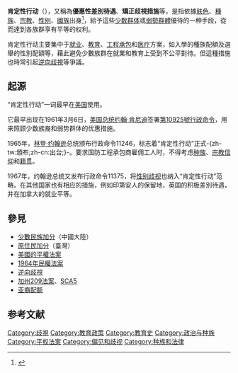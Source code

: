 {{Globalize/US}}
'''肯定性行动'''（{{lang-en|'''Affirmative action'''}}），又稱為'''優惠性差別待遇'''、'''矯正歧視措施'''等，是指依據[[肤色|肤色]]、[[種族|種族]]、[[宗教|宗教]]、[[性别|性别]]、[[國族|國族]]出身<ref name="The Federal Register">{{cite web|publisher = The Federal Register|title = Executive Order 11246--Equal employment opportunity|url = http://www.archives.gov/federal-register/codification/executive-order/11246.html|accessdate = 5/2/2010|archive-date = 2010-03-30|archive-url = https://web.archive.org/web/20100330083544/http://www.archives.gov/federal-register/codification/executive-order/11246.html|dead-url = no}}</ref>，給予這些[[少数群体|少数群体]]或[[弱勢群體|弱勢群體]]優待的一种手段，從而達到各族群享有平等的权利。

肯定性行动主要集中于[[就业|就业]]、[[教育|教育]]、[[工程|工程]][[承包|承包]]和[[医疗|医疗]]方案，如入學的種族配額及選舉的性別配額等，藉此避免少數族群在就業和教育上受到不公平對待。但這種措施也時常引起[[逆向歧視|逆向歧視]]等爭議。

== 起源 ==
“肯定性行动”一词最早在[[美国|美国]]使用。

它最早出现在1961年3月6日，[[美国总统|美国总统]][[约翰·肯尼迪|约翰·肯尼迪]]签署[[第10925號行政命令|第10925號行政命令]]，用来照顾少数族裔和弱势群体的优惠措施。

1965年，[[林登·约翰逊|林登·约翰逊]]总统颁布行政命令11246，标志着“肯定性行动”正式-{zh-tw:頒布;zh-cn:出台;}-。要求国防工程承包商雇佣工人时，不得考虑[[种族|种族]]、[[宗教信仰|宗教信仰]]和[[籍贯|籍贯]]。

1967年，约翰逊总统又发布行政命令11375，将[[性别歧视|性别歧视]]也纳入“肯定性行动”范畴。在其他国家也有相应的措施，例如印第安人的保留地，英国的积极差別待遇，并在加拿大的就业平等。

== 參見 ==
* [[中華人民共和國民族政策|少數民族加分]]（中國大陸）
* [[特種身分學生成績優待|原住民加分]]（臺灣）
* [[美國的平權法案|美國的平權法案]]
* [[1964年民權法案|1964年民權法案]]
* [[逆向歧視|逆向歧視]]
* [[加州209法案|加州209法案]]、[[SCA5|SCA5]]
* [[亚裔配额_(美国)|亚裔配额]]

==参考文献==
{{reflist|2}}

[[Category:歧視|Category:歧視]]
[[Category:教育政策|Category:教育政策]]
[[Category:教育史|Category:教育史]]
[[Category:政治与种族|Category:政治与种族]]
[[Category:平权法案|Category:平权法案]]
[[Category:偏见和歧视|Category:偏见和歧视]]
[[Category:种族和法律|Category:种族和法律]]